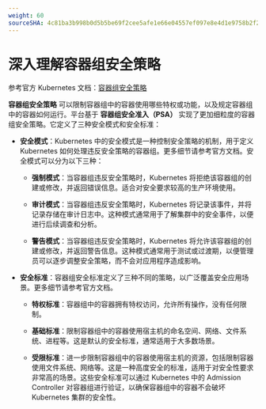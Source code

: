 ```yaml
---
weight: 60
sourceSHA: 4c81ba3b998b0d5b5be69f2cee5afe1e66e04557ef097e8e4d1e9758b2f2b60b
---
```


# 深入理解容器组安全策略

参考官方 Kubernetes 文档：[容器组安全策略](https://kubernetes.io/docs/concepts/security/pod-security-policy/)

**容器组安全策略** 可以限制容器组中的容器使用哪些特权或功能，以及规定容器组中的容器如何运行。平台基于 **容器组安全准入（PSA）** 实现了更加细粒度的容器组安全策略。它定义了三种安全模式和安全标准：

- **安全模式**：Kubernetes 中的安全模式是一种控制安全策略的机制，用于定义 Kubernetes 如何处理违反安全策略的容器组。更多细节请参考官方文档。安全模式可以分为以下三种：

  - **强制模式**：当容器组违反安全策略时，Kubernetes 将拒绝该容器组的创建或修改，并返回错误信息。适合对安全要求较高的生产环境使用。

  - **审计模式**：当容器组违反安全策略时，Kubernetes 将记录该事件，并将记录存储在审计日志中。这种模式通常用于了解集群中的安全事件，以便进行后续调查和分析。

  - **警告模式**：当容器组违反安全策略时，Kubernetes 将允许该容器组的创建或修改，并返回警告信息。这种模式通常用于测试或过渡期，以便管理员可以逐步调整安全策略，而不会对应用程序造成影响。

- **安全标准**：容器组安全标准定义了三种不同的策略，以广泛覆盖安全应用场景。更多细节请参考官方文档。

  - **特权标准**：容器组中的容器拥有特权访问，允许所有操作，没有任何限制。

  - **基础标准**：限制容器组中的容器使用宿主机的命名空间、网络、文件系统、进程等。这是默认的安全标准，通常适用于大多数场景。

  - **受限标准**：进一步限制容器组中的容器使用宿主机的资源，包括限制容器使用文件系统、网络等。这是一种高度安全的标准，适用于对安全性要求非常高的场景。这些安全标准可以通过 Kubernetes 中的 Admission Controller 对容器组进行验证，以确保容器组中的容器不会破坏 Kubernetes 集群的安全性。

